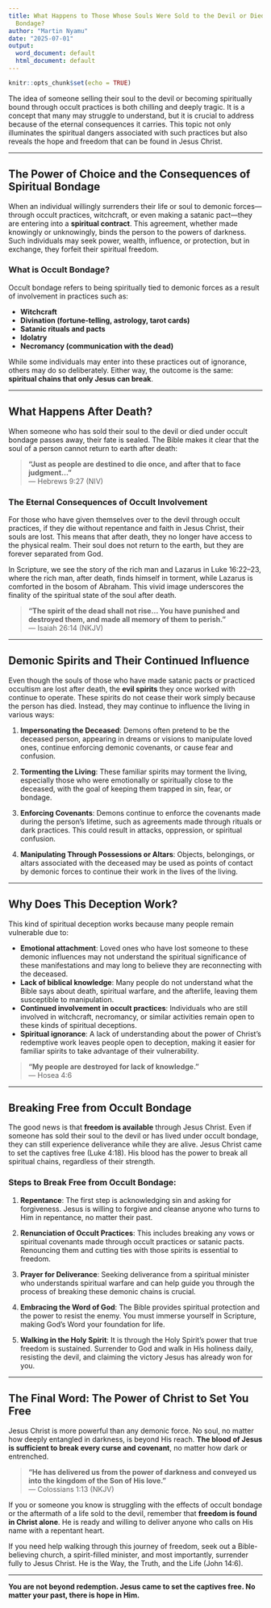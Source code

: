 ```yaml
---
title: What Happens to Those Whose Souls Were Sold to the Devil or Died in Occult
  Bondage?
author: "Martin Nyamu"
date: "2025-07-01"
output:
  word_document: default
  html_document: default
---
```


```r
knitr::opts_chunk$set(echo = TRUE)
```


The idea of someone selling their soul to the devil or becoming spiritually bound through occult practices is both chilling and deeply tragic. It is a concept that many may struggle to understand, but it is crucial to address because of the eternal consequences it carries. This topic not only illuminates the spiritual dangers associated with such practices but also reveals the hope and freedom that can be found in Jesus Christ.

---

## **The Power of Choice and the Consequences of Spiritual Bondage**

When an individual willingly surrenders their life or soul to demonic forces—through occult practices, witchcraft, or even making a satanic pact—they are entering into a **spiritual contract**. This agreement, whether made knowingly or unknowingly, binds the person to the powers of darkness. Such individuals may seek power, wealth, influence, or protection, but in exchange, they forfeit their spiritual freedom.

### **What is Occult Bondage?**
Occult bondage refers to being spiritually tied to demonic forces as a result of involvement in practices such as:

- **Witchcraft**
- **Divination (fortune-telling, astrology, tarot cards)**
- **Satanic rituals and pacts**
- **Idolatry**
- **Necromancy (communication with the dead)**

While some individuals may enter into these practices out of ignorance, others may do so deliberately. Either way, the outcome is the same: **spiritual chains that only Jesus can break**.

---

## **What Happens After Death?**

When someone who has sold their soul to the devil or died under occult bondage passes away, their fate is sealed. The Bible makes it clear that the soul of a person cannot return to earth after death:

> **“Just as people are destined to die once, and after that to face judgment…”**  
> — Hebrews 9:27 (NIV)

### **The Eternal Consequences of Occult Involvement**
For those who have given themselves over to the devil through occult practices, if they die without repentance and faith in Jesus Christ, their souls are lost. This means that after death, they no longer have access to the physical realm. Their soul does not return to the earth, but they are forever separated from God.

In Scripture, we see the story of the rich man and Lazarus in Luke 16:22–23, where the rich man, after death, finds himself in torment, while Lazarus is comforted in the bosom of Abraham. This vivid image underscores the finality of the spiritual state of the soul after death.

> **“The spirit of the dead shall not rise… You have punished and destroyed them, and made all memory of them to perish.”**  
> — Isaiah 26:14 (NKJV)

---

## **Demonic Spirits and Their Continued Influence**

Even though the souls of those who have made satanic pacts or practiced occultism are lost after death, the **evil spirits** they once worked with continue to operate. These spirits do not cease their work simply because the person has died. Instead, they may continue to influence the living in various ways:

1. **Impersonating the Deceased**: Demons often pretend to be the deceased person, appearing in dreams or visions to manipulate loved ones, continue enforcing demonic covenants, or cause fear and confusion.

2. **Tormenting the Living**: These familiar spirits may torment the living, especially those who were emotionally or spiritually close to the deceased, with the goal of keeping them trapped in sin, fear, or bondage.

3. **Enforcing Covenants**: Demons continue to enforce the covenants made during the person’s lifetime, such as agreements made through rituals or dark practices. This could result in attacks, oppression, or spiritual confusion.

4. **Manipulating Through Possessions or Altars**: Objects, belongings, or altars associated with the deceased may be used as points of contact by demonic forces to continue their work in the lives of the living.

---

## **Why Does This Deception Work?**

This kind of spiritual deception works because many people remain vulnerable due to:

- **Emotional attachment**: Loved ones who have lost someone to these demonic influences may not understand the spiritual significance of these manifestations and may long to believe they are reconnecting with the deceased.
- **Lack of biblical knowledge**: Many people do not understand what the Bible says about death, spiritual warfare, and the afterlife, leaving them susceptible to manipulation.
- **Continued involvement in occult practices**: Individuals who are still involved in witchcraft, necromancy, or similar activities remain open to these kinds of spiritual deceptions.
- **Spiritual ignorance**: A lack of understanding about the power of Christ’s redemptive work leaves people open to deception, making it easier for familiar spirits to take advantage of their vulnerability.

> **“My people are destroyed for lack of knowledge.”**  
> — Hosea 4:6

---

## **Breaking Free from Occult Bondage**

The good news is that **freedom is available** through Jesus Christ. Even if someone has sold their soul to the devil or has lived under occult bondage, they can still experience deliverance while they are alive. Jesus Christ came to set the captives free (Luke 4:18). His blood has the power to break all spiritual chains, regardless of their strength.

### **Steps to Break Free from Occult Bondage:**

1. **Repentance**: The first step is acknowledging sin and asking for forgiveness. Jesus is willing to forgive and cleanse anyone who turns to Him in repentance, no matter their past.

2. **Renunciation of Occult Practices**: This includes breaking any vows or spiritual covenants made through occult practices or satanic pacts. Renouncing them and cutting ties with those spirits is essential to freedom.

3. **Prayer for Deliverance**: Seeking deliverance from a spiritual minister who understands spiritual warfare and can help guide you through the process of breaking these demonic chains is crucial.

4. **Embracing the Word of God**: The Bible provides spiritual protection and the power to resist the enemy. You must immerse yourself in Scripture, making God's Word your foundation for life.

5. **Walking in the Holy Spirit**: It is through the Holy Spirit's power that true freedom is sustained. Surrender to God and walk in His holiness daily, resisting the devil, and claiming the victory Jesus has already won for you.

---

## **The Final Word: The Power of Christ to Set You Free**

Jesus Christ is more powerful than any demonic force. No soul, no matter how deeply entangled in darkness, is beyond His reach. **The blood of Jesus is sufficient to break every curse and covenant**, no matter how dark or entrenched.

> **“He has delivered us from the power of darkness and conveyed us into the kingdom of the Son of His love.”**  
> — Colossians 1:13 (NKJV)

If you or someone you know is struggling with the effects of occult bondage or the aftermath of a life sold to the devil, remember that **freedom is found in Christ alone**. He is ready and willing to deliver anyone who calls on His name with a repentant heart.

If you need help walking through this journey of freedom, seek out a Bible-believing church, a spirit-filled minister, and most importantly, surrender fully to Jesus Christ. He is the Way, the Truth, and the Life (John 14:6).

---
**You are not beyond redemption. Jesus came to set the captives free. No matter your past, there is hope in Him.**
